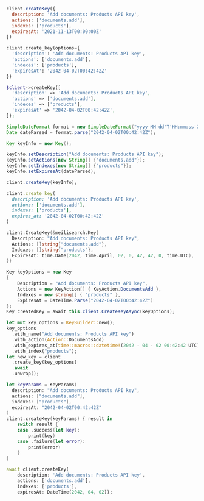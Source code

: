 <CodeGroup>

```javascript JS
client.createKey({
  description: 'Add documents: Products API key',
  actions: ['documents.add'],
  indexes: ['products'],
  expiresAt: '2021-11-13T00:00:00Z'
})
```

```python Python
client.create_key(options={
  'description': 'Add documents: Products API key',
  'actions': ['documents.add'],
  'indexes': ['products'],
  'expiresAt': '2042-04-02T00:42:42Z'
})
```

```php PHP
$client->createKey([
  'description' => 'Add documents: Products API key',
  'actions' => ['documents.add'],
  'indexes' => ['products'],
  'expiresAt' => '2042-04-02T00:42:42Z',
]);
```

```java Java
SimpleDateFormat format = new SimpleDateFormat("yyyy-MM-dd'T'HH:mm:ss'Z'");
Date dateParsed = format.parse("2042-04-02T00:42:42Z");

Key keyInfo = new Key();

keyInfo.setDescription("Add documents: Products API key");
keyInfo.setActions(new String[] {"documents.add"});
keyInfo.setIndexes(new String[] {"products"});
keyInfo.setExpiresAt(dateParsed);

client.createKey(keyInfo);
```

```ruby Ruby
client.create_key(
  description: 'Add documents: Products API key',
  actions: ['documents.add'],
  indexes: ['products'],
  expires_at: '2042-04-02T00:42:42Z'
)
```

```go Go
client.CreateKey(&meilisearch.Key{
  Description: "Add documents: Products API key",
  Actions: []string{"documents.add"},
  Indexes: []string{"products"},
  ExpiresAt: time.Date(2042, time.April, 02, 0, 42, 42, 0, time.UTC),
})
```

```csharp C#
Key keyOptions = new Key
{
    Description = "Add documents: Products API key",
    Actions = new KeyAction[] { KeyAction.DocumentsAdd },
    Indexes = new string[] { "products" },
    ExpiresAt = DateTime.Parse("2042-04-02T00:42:42Z")
};
Key createdKey = await this.client.CreateKeyAsync(keyOptions);
```

```rust Rust
let mut key_options = KeyBuilder::new();
key_options
  .with_name("Add documents: Products API key")
  .with_action(Action::DocumentsAdd)
  .with_expires_at(time::macros::datetime!(2042 - 04 - 02 00:42:42 UTC))
  .with_index("products");
let new_key = client
  .create_key(key_options)
  .await
  .unwrap();
```

```swift Swift
let keyParams = KeyParams(
  description: "Add documents: Products API key",
  actions: ["documents.add"],
  indexes: ["products"],
  expiresAt: "2042-04-02T00:42:42Z"
)
client.createKey(keyParams) { result in
    switch result {
    case .success(let key):
        print(key)
    case .failure(let error):
        print(error)
    }
}
```

```dart Dart
await client.createKey(
    description: 'Add documents: Products API key',
    actions: ['documents.add'],
    indexes: ['products'],
    expiresAt: DateTime(2042, 04, 02));
```
</CodeGroup>